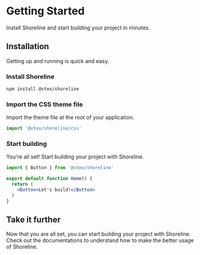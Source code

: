 
# Getting Started

Install Shoreline and start building your project in minutes.

## Installation

Getting up and running is quick and easy.

<Steps>

### Install Shoreline

```sh npm2yarn copy
npm install @vtex/shoreline
```

### Import the CSS theme file

Import the theme file at the root of your application.

```jsx copy
import '@vtex/shoreline/css'
```

### Start building

You're all set! Start building your project with Shoreline.

```jsx
import { Button } from '@vtex/shoreline'

export default function Home() {
  return (
    <Button>Let's build!</Button>
  )
}
```

</Steps>

## Take it further

Now that you are all set, you can start building your project with Shoreline. Check out the documentations to understand how to make the better usage of Shoreline.

<Cards>

<Card title="Styling" href="guides/styling/introduction" />
<Card title="Components" href="../components" />
<Card title="Foundations" href="../foundations" />

</Cards>
